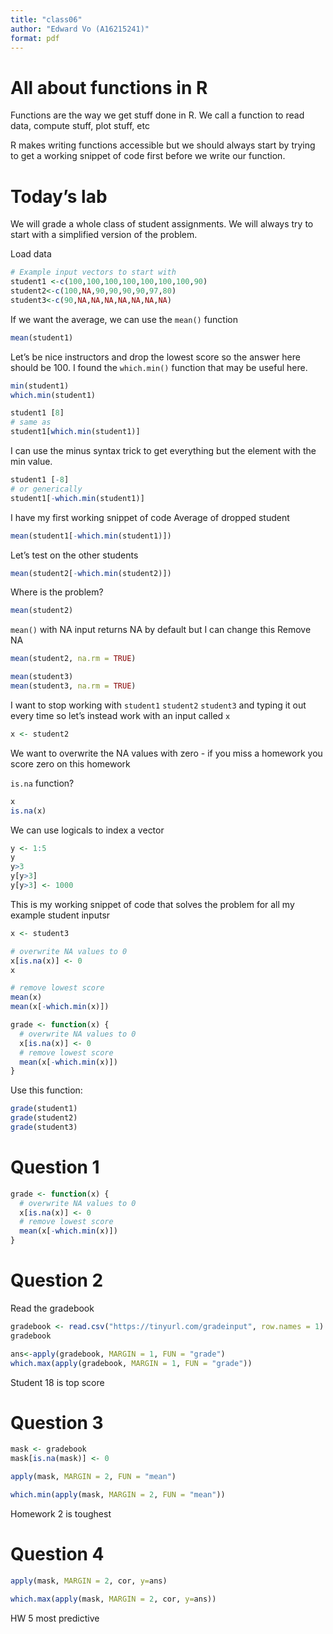 ```yaml
---
title: "class06"
author: "Edward Vo (A16215241)"
format: pdf
---
```


# All about functions in R

Functions are the way we get stuff done in R. We call a function to read data, compute stuff, plot stuff, etc

R makes writing functions accessible but we should always start by trying to get a working snippet of code first before we write our function.

# Today's lab

We will grade a whole class of student assignments. We will always try to start with a simplified version of the problem. 

Load data
```r
# Example input vectors to start with
student1 <-c(100,100,100,100,100,100,100,90)
student2<-c(100,NA,90,90,90,90,97,80)
student3<-c(90,NA,NA,NA,NA,NA,NA,NA)
```

If we want the average, we can use the `mean()` function

```r
mean(student1)
```

Let's be nice instructors and drop the lowest score so the answer here should be 100.
I found the `which.min()` function that may be useful here.
```r
min(student1)
which.min(student1)
```
```r
student1 [8]
# same as
student1[which.min(student1)]
```

I can use the minus syntax trick to get everything but the element with the min value.
```r
student1 [-8]
# or generically
student1[-which.min(student1)]
```

I have my first working snippet of code
Average of dropped student
```r
mean(student1[-which.min(student1)])
```

Let's test on the other students
```r
mean(student2[-which.min(student2)])
```

Where is the problem? 
```r
mean(student2)
```

`mean()` with NA input returns NA by default but I can change this
Remove NA
```r
mean(student2, na.rm = TRUE)
```

```r
mean(student3)
mean(student3, na.rm = TRUE)
```

I want to stop working with `student1` `student2` `student3` and typing it out every time so let's instead work with an input called `x`
```r
x <- student2
```

We want to overwrite the NA values with zero - if you miss a homework you score zero on this homework

`is.na` function?
```r
x
is.na(x)
```

We can use logicals to index a vector
```r
y <- 1:5
y
y>3 
y[y>3]
y[y>3] <- 1000
```

This is my working snippet of code that solves the problem for all my example student inputsr
```r
x <- student3

# overwrite NA values to 0
x[is.na(x)] <- 0
x

# remove lowest score
mean(x)
mean(x[-which.min(x)])
```

```r
grade <- function(x) {
  # overwrite NA values to 0
  x[is.na(x)] <- 0
  # remove lowest score
  mean(x[-which.min(x)])
}
```

Use this function:
```r
grade(student1)
grade(student2)
grade(student3)
```

# Question 1

```r
grade <- function(x) {
  # overwrite NA values to 0
  x[is.na(x)] <- 0
  # remove lowest score
  mean(x[-which.min(x)])
}
```

# Question 2

Read the gradebook
```r
gradebook <- read.csv("https://tinyurl.com/gradeinput", row.names = 1)
gradebook
```

```r
ans<-apply(gradebook, MARGIN = 1, FUN = "grade")
which.max(apply(gradebook, MARGIN = 1, FUN = "grade"))
```

Student 18 is top score

# Question 3

```r
mask <- gradebook
mask[is.na(mask)] <- 0

apply(mask, MARGIN = 2, FUN = "mean")

which.min(apply(mask, MARGIN = 2, FUN = "mean"))
```

Homework 2 is toughest

# Question 4

```r
apply(mask, MARGIN = 2, cor, y=ans)
```

```r
which.max(apply(mask, MARGIN = 2, cor, y=ans))
```

HW 5 most predictive